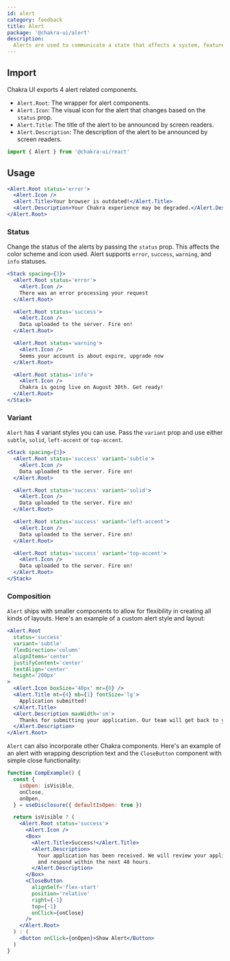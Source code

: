 ```yaml
---
id: alert
category: feedback
title: Alert
package: '@chakra-ui/alert'
description:
  Alerts are used to communicate a state that affects a system, feature or page.
---
```


## Import

Chakra UI exports 4 alert related components.

- `Alert.Root`: The wrapper for alert components.
- `Alert.Icon`: The visual icon for the alert that changes based on the `status`
  prop.
- `Alert.Title`: The title of the alert to be announced by screen readers.
- `Alert.Description`: The description of the alert to be announced by screen
  readers.

```js
import { Alert } from '@chakra-ui/react'
```

## Usage

```jsx
<Alert.Root status='error'>
  <Alert.Icon />
  <Alert.Title>Your browser is outdated!</Alert.Title>
  <Alert.Description>Your Chakra experience may be degraded.</Alert.Description>
</Alert.Root>
```

### Status

Change the status of the alerts by passing the `status` prop. This affects the
color scheme and icon used. Alert supports `error`, `success`, `warning`, and
`info` statuses.

```jsx
<Stack spacing={3}>
  <Alert.Root status='error'>
    <Alert.Icon />
    There was an error processing your request
  </Alert.Root>

  <Alert.Root status='success'>
    <Alert.Icon />
    Data uploaded to the server. Fire on!
  </Alert.Root>

  <Alert.Root status='warning'>
    <Alert.Icon />
    Seems your account is about expire, upgrade now
  </Alert.Root>

  <Alert.Root status='info'>
    <Alert.Icon />
    Chakra is going live on August 30th. Get ready!
  </Alert.Root>
</Stack>
```

### Variant

`Alert` has 4 variant styles you can use. Pass the `variant` prop and use either
`subtle`, `solid`, `left-accent` or `top-accent`.

```jsx
<Stack spacing={3}>
  <Alert.Root status='success' variant='subtle'>
    <Alert.Icon />
    Data uploaded to the server. Fire on!
  </Alert.Root>

  <Alert.Root status='success' variant='solid'>
    <Alert.Icon />
    Data uploaded to the server. Fire on!
  </Alert.Root>

  <Alert.Root status='success' variant='left-accent'>
    <Alert.Icon />
    Data uploaded to the server. Fire on!
  </Alert.Root>

  <Alert.Root status='success' variant='top-accent'>
    <Alert.Icon />
    Data uploaded to the server. Fire on!
  </Alert.Root>
</Stack>
```

### Composition

`Alert` ships with smaller components to allow for flexibility in creating all
kinds of layouts. Here's an example of a custom alert style and layout:

```jsx
<Alert.Root
  status='success'
  variant='subtle'
  flexDirection='column'
  alignItems='center'
  justifyContent='center'
  textAlign='center'
  height='200px'
>
  <Alert.Icon boxSize='40px' mr={0} />
  <Alert.Title mt={4} mb={1} fontSize='lg'>
    Application submitted!
  </Alert.Title>
  <Alert.Description maxWidth='sm'>
    Thanks for submitting your application. Our team will get back to you soon.
  </Alert.Description>
</Alert.Root>
```

`Alert` can also incorporate other Chakra components. Here's an example of an
alert with wrapping description text and the `CloseButton` component with simple
close functionality:

```jsx
function CompExample() {
  const {
    isOpen: isVisible,
    onClose,
    onOpen,
  } = useDisclosure({ defaultIsOpen: true })

  return isVisible ? (
    <Alert.Root status='success'>
      <Alert.Icon />
      <Box>
        <Alert.Title>Success!</Alert.Title>
        <Alert.Description>
          Your application has been received. We will review your application
          and respond within the next 48 hours.
        </Alert.Description>
      </Box>
      <CloseButton
        alignSelf='flex-start'
        position='relative'
        right={-1}
        top={-1}
        onClick={onClose}
      />
    </Alert.Root>
  ) : (
    <Button onClick={onOpen}>Show Alert</Button>
  )
}
```
